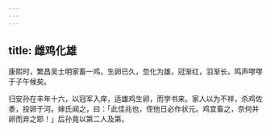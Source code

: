 ```yaml
---
---
---
```

title: 雌鸡化雄
---



康熙时，繁昌吴士明家畜一鸡，生卵已久，忽化为雄，冠渐红，羽渐长，鸣声嘐嘐于子午候矣。

归安孙在丰年十六，以冠军入庠，适雄鸡生卵，而学书来。家人以为不祥，杀鸡佐黍，投卵于河。婶氏闻之，曰：「此佳兆也，侄他日必作状元。鸡宜畜之，奈何并卵而弃之耶！」后孙竟以第二人及第。
